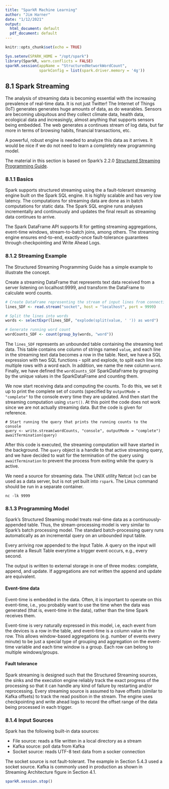 ```yaml
---
title: "SparkR Machine Learning"
author: "Jim Harner"
date: "1/12/2021"
output:
  html_document: default
  pdf_document: default
---
```


```r
knitr::opts_chunk$set(echo = TRUE)
```

```r
Sys.setenv(SPARK_HOME = "/opt/spark")
library(SparkR, warn.conflicts = FALSE)
sparkR.session(appName = "StructuredNetworkWordCount",
               sparkConfig = list(spark.driver.memory = '4g'))
```

## 8.1 Spark Streaming

The analysis of streaming data is becoming essential with the increasing prevalence of real-time data. It is not just Twitter! The Internet of Things (IoT) generates generates huge amounts of data, as do wearables. Sensors are becoming ubiquitous and they collect climate data, health data, ecological data and increasingly, almost anything that supports sensors being embedded. The web generates a continues stream of log data, but far more in terms of browsing habits, financial transactions, etc. 

A powerful, robust engine is needed to analyze this data as it arrives. It would be nice if we do not need to learn a completely new programming model.

The material in this section is based on Spark's 2.2.0 [Structured Streaming Programming Guide](https://spark.apache.org/docs/latest/structured-streaming-programming-guide.html#programming-model).

### 8.1.1 Basics

Spark supports structured streaming using the a fault-tolerant streaming engine built on the Spark SQL engine. It is highly scalable and has very low latency. The computations for streaming data are done as in batch computations for static data. The Spark SQL engine runs analyses incrementally and continuously and updates the final result as streaming data continues to arrive.

The Spark DataFrame API supports R for getting streaming aggregations, event-time windows, stream-to-batch joins, among others. The streaming engine ensures end-to-end, exactly-once fault-tolerance guarantees through checkpointing and Write Ahead Logs.

### 8.1.2 Streaming Example

The Structured Streaming Programming Guide has a simple example to illustrate the concept.

Create a streaming DataFrame that represents text data received from a server listening on localhost:9999, and transform the DataFrame to calculate word counts.
```r
# Create DataFrame representing the stream of input lines from connection to localhost:9999
lines_SDF <- read.stream("socket", host = "localhost", port = 9999)

# Split the lines into words
words <- selectExpr(lines_SDF, "explode(split(value, ' ')) as word")

# Generate running word count
wordCounts_SDF <- count(group_by(words, "word"))
```
The `lines_SDF` represents an unbounded table containing the streaming text data. This table contains one column of strings named `value`, and each line in the streaming text data becomes a row in the table.  Next, we have a SQL expression with two SQL functions - split and explode, to split each line into multiple rows with a word each. In addition, we name the new column `word`. Finally, we have defined the `wordCounts_SDF` SparkDataFrame by grouping by the unique values in the SparkDataFrame and counting them.

We now start receiving data and computing the counts. To do this, we set it up to print the complete set of counts (specified by `outputMode = "complete"` to the console every time they are updated. And then start the streaming computation using `start()`. At this point the code does not work since we are not actually streaming data. But the code is given for reference.
```
# Start running the query that prints the running counts to the console
query <- write.stream(wordCounts, "console", outputMode = "complete")
awaitTermination(query)
```
After this code is executed, the streaming computation will have started in the background. The `query` object is a handle to that active streaming query, and we have decided to wait for the termination of the query using `awaitTermination` to prevent the process from exiting while the query is active.

We need a source for streaming data. The UNIX utility Netcat (`nc`) can be used as a data server, but is not yet built into `rspark`. The Linux command should be run in a separate container.
```
nc -lk 9999
```

### 8.1.3 Programming Model

Spark's Structured Steaming model treats real-time data as a continuously-appended table. Thus, the stream-processing model is very similar to Spark's batch processing model. The standard batch-processing query runs automatically as an incremental query on an unbounded input table.

Every arriving row appended to the Input Table. A query on the input will generate a Result Table everytime a trigger event occurs, e.g., every second. 

The output is written to external storage in one of three modes: complete, append, and update. If aggregations are not written the append and update are equivalent. 

#### Event-time data

Event-time is embedded in the data. Often, it is important to operate on this event-time, i.e., you probably want to use the time when the data was generated (that is, event-time in the data), rather than the time Spark receives them.

Event-time is very naturally expressed in this model, i.e, each event from the devices is a row in the table, and event-time is a column value in the row. This allows window-based aggregations (e.g. number of events every minute) to be just a special type of grouping and aggregation on the event-time variable and each time window is a group. Each row can belong to multiple windows/groups.

#### Fault tolerance

Spark streaming is designed such that the Structured Streaming sources, the sinks and the execution engine reliably track the exact progress of the processing so that it can handle any kind of failure by restarting and/or reprocessing. Every streaming source is assumed to have offsets (similar to Kafka offsets) to track the read position in the stream. The engine uses checkpointing and write ahead logs to record the offset range of the data being processed in each trigger. 

### 8.1.4 Input Sources

Spark has the following built-in data sources:  

* File source: reads a file written in a local directory as a stream  
* Kafka source: poll data from Kafka  
* Socket source: reads UTF-8 text data from a socker connection  

The socket source is not fault-tolerant. The example in Section 5.4.3 used a socket source. Kafka is commonly used in production as shown in Streaming Architecture figure in Section 4.1.

```r
sparkR.session.stop()
```
